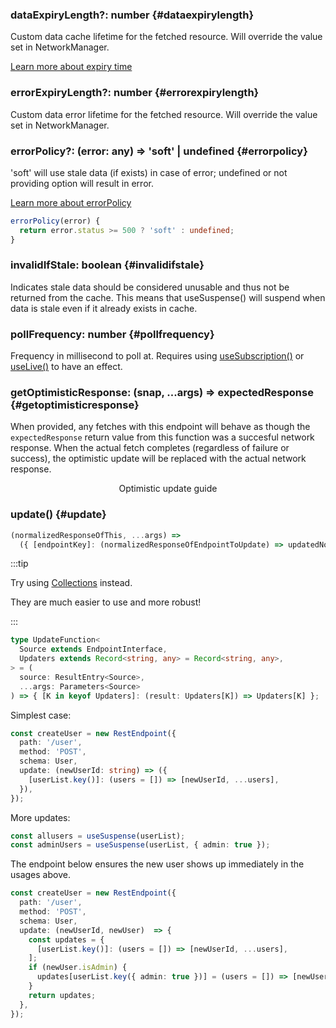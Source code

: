 

### dataExpiryLength?: number {#dataexpirylength}

Custom data cache lifetime for the fetched resource. Will override the value set in NetworkManager.

[Learn more about expiry time](/docs/concepts/expiry-policy#expiry-time)

### errorExpiryLength?: number {#errorexpirylength}

Custom data error lifetime for the fetched resource. Will override the value set in NetworkManager.

### errorPolicy?: (error: any) => 'soft' | undefined {#errorpolicy}

'soft' will use stale data (if exists) in case of error; undefined or not providing option will result
in error.

[Learn more about errorPolicy](/docs/concepts/error-policy)

```ts
errorPolicy(error) {
  return error.status >= 500 ? 'soft' : undefined;
}
```

### invalidIfStale: boolean {#invalidifstale}

Indicates stale data should be considered unusable and thus not be returned from the cache. This means
that useSuspense() will suspend when data is stale even if it already exists in cache.

### pollFrequency: number {#pollfrequency}

Frequency in millisecond to poll at. Requires using [useSubscription()](/docs/api/useSubscription) or
[useLive()](/docs/api/useLive) to have an effect.

### getOptimisticResponse: (snap, ...args) => expectedResponse {#getoptimisticresponse}

When provided, any fetches with this endpoint will behave as though the `expectedResponse` return value
from this function was a succesful network response. When the actual fetch completes (regardless
of failure or success), the optimistic update will be replaced with the actual network response.

<VoteDemo />

<center>
<Link className="button button--secondary button--sm" to="../guides/optimistic-updates">Optimistic update guide</Link>
</center>

### update() {#update}

```ts
(normalizedResponseOfThis, ...args) =>
  ({ [endpointKey]: (normalizedResponseOfEndpointToUpdate) => updatedNormalizedResponse) })
```

:::tip

Try using [Collections](./Collection.md) instead.

They are much easier to use and more robust!

:::

```ts title="UpdateType.ts"
type UpdateFunction<
  Source extends EndpointInterface,
  Updaters extends Record<string, any> = Record<string, any>,
> = (
  source: ResultEntry<Source>,
  ...args: Parameters<Source>
) => { [K in keyof Updaters]: (result: Updaters[K]) => Updaters[K] };
```

Simplest case:

```ts title="userEndpoint.ts"
const createUser = new RestEndpoint({
  path: '/user',
  method: 'POST',
  schema: User,
  update: (newUserId: string) => ({
    [userList.key()]: (users = []) => [newUserId, ...users],
  }),
});
```

More updates:

```typescript title="Component.tsx"
const allusers = useSuspense(userList);
const adminUsers = useSuspense(userList, { admin: true });
```

The endpoint below ensures the new user shows up immediately in the usages above.

```ts title="userEndpoint.ts"
const createUser = new RestEndpoint({
  path: '/user',
  method: 'POST',
  schema: User,
  update: (newUserId, newUser)  => {
    const updates = {
      [userList.key()]: (users = []) => [newUserId, ...users],
    ];
    if (newUser.isAdmin) {
      updates[userList.key({ admin: true })] = (users = []) => [newUserId, ...users];
    }
    return updates;
  },
});
```
